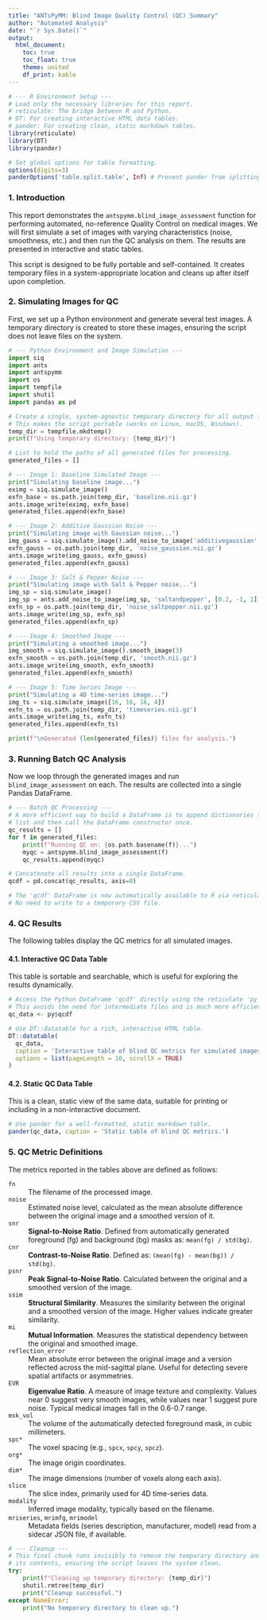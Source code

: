 ```yaml
---
title: "ANTsPyMM: Blind Image Quality Control (QC) Summary"
author: "Automated Analysis"
date: "`r Sys.Date()`"
output:
  html_document:
    toc: true
    toc_float: true
    theme: united
    df_print: kable
---
```


```r
# --- R Environment Setup ---
# Load only the necessary libraries for this report.
# reticulate: The bridge between R and Python.
# DT: For creating interactive HTML data tables.
# pander: For creating clean, static markdown tables.
library(reticulate)
library(DT)
library(pander)

# Set global options for table formatting.
options(digits=3)
panderOptions('table.split.table', Inf) # Prevent pander from splitting wide tables
```

### 1. Introduction

This report demonstrates the `antspymm.blind_image_assessment` function for performing automated, no-reference Quality Control on medical images. We will first simulate a set of images with varying characteristics (noise, smoothness, etc.) and then run the QC analysis on them. The results are presented in interactive and static tables.

This script is designed to be fully portable and self-contained. It creates temporary files in a system-appropriate location and cleans up after itself upon completion.

### 2. Simulating Images for QC

First, we set up a Python environment and generate several test images. A temporary directory is created to store these images, ensuring the script does not leave files on the system.

```python
# --- Python Environment and Image Simulation ---
import siq
import ants
import antspymm
import os
import tempfile
import shutil
import pandas as pd

# Create a single, system-agnostic temporary directory for all output files.
# This makes the script portable (works on Linux, macOS, Windows).
temp_dir = tempfile.mkdtemp()
print(f"Using temporary directory: {temp_dir}")

# List to hold the paths of all generated files for processing.
generated_files = []

# --- Image 1: Baseline Simulated Image ---
print("Simulating baseline image...")
eximg = siq.simulate_image()
exfn_base = os.path.join(temp_dir, 'baseline.nii.gz')
ants.image_write(eximg, exfn_base)
generated_files.append(exfn_base)

# --- Image 2: Additive Gaussian Noise ---
print("Simulating image with Gaussian noise...")
img_gauss = siq.simulate_image().add_noise_to_image('additivegaussian', [0, 1])
exfn_gauss = os.path.join(temp_dir, 'noise_gaussian.nii.gz')
ants.image_write(img_gauss, exfn_gauss)
generated_files.append(exfn_gauss)

# --- Image 3: Salt & Pepper Noise ---
print("Simulating image with Salt & Pepper noise...")
img_sp = siq.simulate_image()
img_sp = ants.add_noise_to_image(img_sp, 'saltandpepper', [0.2, -1, 1])
exfn_sp = os.path.join(temp_dir, 'noise_saltpepper.nii.gz')
ants.image_write(img_sp, exfn_sp)
generated_files.append(exfn_sp)

# --- Image 4: Smoothed Image ---
print("Simulating a smoothed image...")
img_smooth = siq.simulate_image().smooth_image(3)
exfn_smooth = os.path.join(temp_dir, 'smooth.nii.gz')
ants.image_write(img_smooth, exfn_smooth)
generated_files.append(exfn_smooth)

# --- Image 5: Time Series Image ---
print("Simulating a 4D time-series image...")
img_ts = siq.simulate_image([16, 16, 16, 4])
exfn_ts = os.path.join(temp_dir, 'timeseries.nii.gz')
ants.image_write(img_ts, exfn_ts)
generated_files.append(exfn_ts)

print(f"\nGenerated {len(generated_files)} files for analysis.")
```

### 3. Running Batch QC Analysis

Now we loop through the generated images and run `blind_image_assessment` on each. The results are collected into a single Pandas DataFrame.

```python
# --- Batch QC Processing ---
# A more efficient way to build a DataFrame is to append dictionaries to a
# list and then call the DataFrame constructor once.
qc_results = []
for f in generated_files:
    print(f"Running QC on: {os.path.basename(f)}...")
    myqc = antspymm.blind_image_assessment(f)
    qc_results.append(myqc)

# Concatenate all results into a single DataFrame.
qcdf = pd.concat(qc_results, axis=0)

# The 'qcdf' DataFrame is now automatically available to R via reticulate as py$qcdf
# No need to write to a temporary CSV file.
```

### 4. QC Results

The following tables display the QC metrics for all simulated images.

#### 4.1. Interactive QC Data Table

This table is sortable and searchable, which is useful for exploring the results dynamically.

```r
# Access the Python DataFrame 'qcdf' directly using the reticulate 'py' object.
# This avoids the need for intermediate files and is much more efficient.
qc_data <- py$qcdf

# Use DT::datatable for a rich, interactive HTML table.
DT::datatable(
  qc_data,
  caption = 'Interactive table of blind QC metrics for simulated images.',
  options = list(pageLength = 10, scrollX = TRUE)
)
```

#### 4.2. Static QC Data Table

This is a clean, static view of the same data, suitable for printing or including in a non-interactive document.

```r
# Use pander for a well-formatted, static markdown table.
pander(qc_data, caption = 'Static table of blind QC metrics.')
```

### 5. QC Metric Definitions

The metrics reported in the tables above are defined as follows:

`fn`
: The filename of the processed image.

`noise`
: Estimated noise level, calculated as the mean absolute difference between the original image and a smoothed version of it.

`snr`
: **Signal-to-Noise Ratio**. Defined from automatically generated foreground (fg) and background (bg) masks as: `mean(fg) / std(bg)`.

`cnr`
: **Contrast-to-Noise Ratio**. Defined as: `(mean(fg) - mean(bg)) / std(bg)`.

`psnr`
: **Peak Signal-to-Noise Ratio**. Calculated between the original and a smoothed version of the image.

`ssim`
: **Structural Similarity**. Measures the similarity between the original and a smoothed version of the image. Higher values indicate greater similarity.

`mi`
: **Mutual Information**. Measures the statistical dependency between the original and smoothed image.

`reflection_error`
: Mean absolute error between the original image and a version reflected across the mid-sagittal plane. Useful for detecting severe spatial artifacts or asymmetries.

`EVR`
: **Eigenvalue Ratio**. A measure of image texture and complexity. Values near 0 suggest very smooth images, while values near 1 suggest pure noise. Typical medical images fall in the 0.6-0.7 range.

`msk_vol`
: The volume of the automatically detected foreground mask, in cubic millimeters.

`spc*`
: The voxel spacing (e.g., `spcx`, `spcy`, `spcz`).

`org*`
: The image origin coordinates.

`dim*`
: The image dimensions (number of voxels along each axis).

`slice`
: The slice index, primarily used for 4D time-series data.

`modality`
: Inferred image modality, typically based on the filename.

`mriseries`, `mrimfg`, `mrimodel`
: Metadata fields (series description, manufacturer, model) read from a sidecar JSON file, if available.

```python
# --- Cleanup ---
# This final chunk runs invisibly to remove the temporary directory and all
# its contents, ensuring the script leaves the system clean.
try:
    print(f"Cleaning up temporary directory: {temp_dir}")
    shutil.rmtree(temp_dir)
    print("Cleanup successful.")
except NameError:
    print("No temporary directory to clean up.")
```
